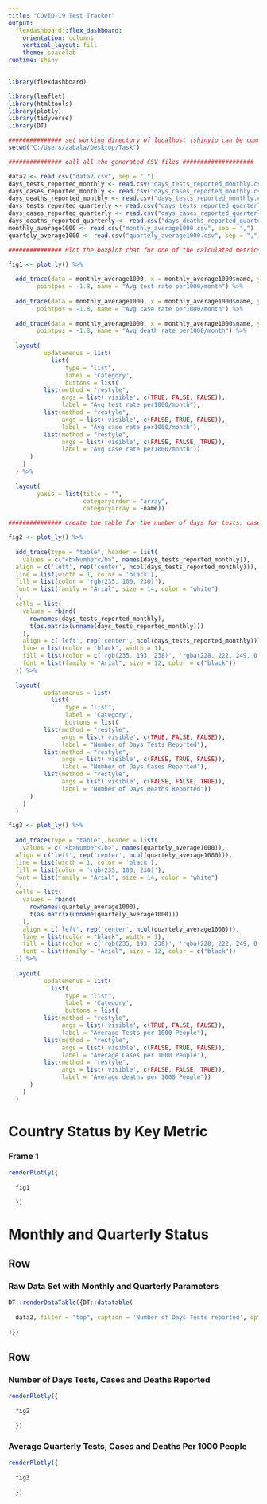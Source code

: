 ```yaml
---
title: "COVID-19 Test Tracker"
output: 
  flexdashboard::flex_dashboard:
    orientation: columns
    vertical_layout: fill
    theme: spacelab
runtime: shiny
---
```


```r
library(flexdashboard)
```

```r
library(leaflet)
library(htmltools)
library(plotly)
library(tidyverse)
library(DT)

############### set working directory of localhost (shinyio can be commented #################
setwd("C:/Users/aabala/Desktop/Task")

############### call all the generated CSV files ####################

data2 <- read.csv("data2.csv", sep = ",")
days_tests_reported_monthly <- read.csv("days_tests_reported_monthly.csv", sep = ",")
days_cases_reported_monthly <- read.csv("days_cases_reported_monthly.csv", sep = ",")
days_deaths_reported_monthly <- read.csv("days_tests_reported_monthly.csv", sep = ",")
days_tests_reported_quarterly <- read.csv("days_tests_reported_quarterly.csv", sep = ",")
days_cases_reported_quarterly <- read.csv("days_cases_reported_quarterly.csv", sep = ",")
days_deaths_reported_quarterly <- read.csv("days_deaths_reported_quarterly.csv", sep = ",")
monthly_average1000 <- read.csv("monthly_average1000.csv", sep = ",")
quartely_average1000 <- read.csv("quartely_average1000.csv", sep = ",")

############### Plot the boxplot chat for one of the calculated metrics ###############

fig1 <- plot_ly() %>% 
  
  add_trace(data = monthly_average1000, x = monthly_average1000$name, y = monthly_average1000$cap_new_tests, type = "box", boxpoints = "all", jitter = 0.3,
        pointpos = -1.8, name = "Avg test rate per1000/month") %>%
  
  add_trace(data = monthly_average1000, x = monthly_average1000$name, y = monthly_average1000$cap_new_cases, type = "box", boxpoints = "all", jitter = 0.3,
        pointpos = -1.8, name = "Avg case rate per1000/month") %>%
  
  add_trace(data = monthly_average1000, x = monthly_average1000$name, y = monthly_average1000$cap_new_deaths, type = "box", boxpoints = "all", jitter = 0.3,
        pointpos = -1.8, name = "Avg death rate per1000/month") %>%
  
  layout(
          updatemenus = list(
            list(
                type = "list",
                label = 'Category',
                buttons = list(
          list(method = "restyle",
               args = list('visible', c(TRUE, FALSE, FALSE)),
               label = "Avg test rate per1000/month"),
          list(method = "restyle",
               args = list('visible', c(FALSE, TRUE, FALSE)),
               label = "Avg case rate per1000/month"),
          list(method = "restyle",
               args = list('visible', c(FALSE, FALSE, TRUE)),
               label = "Avg case rate per1000/month"))
      )
    )
  ) %>%
  
  layout(
        yaxis = list(title = "",
                     categoryorder = "array",
                     categoryarray = ~name))

############### create the table for the number of days for tests, cases and deaths ###############

fig2 <- plot_ly() %>%
  
  add_trace(type = "table", header = list(
    values = c("<b>Number</b>", names(days_tests_reported_monthly)),
  align = c('left', rep('center', ncol(days_tests_reported_monthly))),
  line = list(width = 1, color = 'black'),
  fill = list(color = 'rgb(235, 100, 230)'),
  font = list(family = "Arial", size = 14, color = "white")
  ),
  cells = list(
    values = rbind(
      rownames(days_tests_reported_monthly), 
      t(as.matrix(unname(days_tests_reported_monthly)))
    ),
    align = c('left', rep('center', ncol(days_tests_reported_monthly))),
    line = list(color = "black", width = 1),
    fill = list(color = c('rgb(235, 193, 238)', 'rgba(228, 222, 249, 0.65)')),
    font = list(family = "Arial", size = 12, color = c("black"))
  )) %>%
  
  layout(
          updatemenus = list(
            list(
                type = "list",
                label = 'Category',
                buttons = list(
          list(method = "restyle",
               args = list('visible', c(TRUE, FALSE, FALSE)),
               label = "Number of Days Tests Reported"),
          list(method = "restyle",
               args = list('visible', c(FALSE, TRUE, FALSE)),
               label = "Number of Days Cases Reported"),
          list(method = "restyle",
               args = list('visible', c(FALSE, FALSE, TRUE)),
               label = "Number of Days Deaths Reported"))
      )
    )
  )

fig3 <- plot_ly() %>%
  
  add_trace(type = "table", header = list(
    values = c("<b>Number</b>", names(quartely_average1000)),
  align = c('left', rep('center', ncol(quartely_average1000))),
  line = list(width = 1, color = 'black'),
  fill = list(color = 'rgb(235, 100, 230)'),
  font = list(family = "Arial", size = 14, color = "white")
  ),
  cells = list(
    values = rbind(
      rownames(quartely_average1000), 
      t(as.matrix(unname(quartely_average1000)))
    ),
    align = c('left', rep('center', ncol(quartely_average1000))),
    line = list(color = "black", width = 1),
    fill = list(color = c('rgb(235, 193, 238)', 'rgba(228, 222, 249, 0.65)')),
    font = list(family = "Arial", size = 12, color = c("black"))
  )) %>%
  
  layout(
          updatemenus = list(
            list(
                type = "list",
                label = 'Category',
                buttons = list(
          list(method = "restyle",
               args = list('visible', c(TRUE, FALSE, FALSE)),
               label = "Average Tests per 1000 People"),
          list(method = "restyle",
               args = list('visible', c(FALSE, TRUE, FALSE)),
               label = "Average Cases per 1000 People"),
          list(method = "restyle",
               args = list('visible', c(FALSE, FALSE, TRUE)),
               label = "Average deaths per 1000 People"))
      )
    )
  )

```

Country Status by Key Metric
=========================================

### Frame 1 {data-commentary-width=400}

```r
renderPlotly({
  
  fig1
  
  })

```

Monthly and Quarterly Status {data-orientation=rows}
=========================================

Row {.tabset .tabset-fade}
-----------------------------------------

### Raw Data Set with Monthly and Quarterly Parameters 

```r
DT::renderDataTable({DT::datatable(
  
  data2, filter = "top", caption = 'Number of Days Tests reported', options = list(scrollx = TRUE, scrolly = TRUE, pageLength = 10, lengthChange = F)
  
)})

```

Row {data-height=350}
-----------------------------------------

### Number of Days Tests, Cases and Deaths Reported

```r
renderPlotly({
  
  fig2
  
  })

```

### Average Quarterly Tests, Cases and Deaths Per 1000 People

```r
renderPlotly({
  
  fig3
  
  })

```



